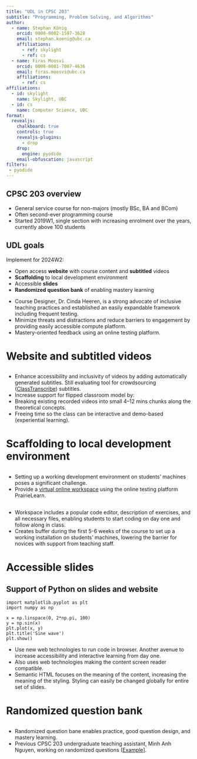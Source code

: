 ```yaml
---
title: "UDL in CPSC 203"
subtitle: "Programming, Problem Solving, and Algorithms"
author:
  - name: Stephan König
    orcid: 0000-0002-1597-3628
    email: stephan.koenig@ubc.ca
    affiliations:
      - ref: skylight
      - ref: cs
  - name: Firas Moosvi
    orcid: 0000-0001-7007-4636
    email: firas.moosvi@ubc.ca
    affiliations:
      - ref: cs
affiliations:
  - id: skylight
    name: Skylight, UBC
  - id: cs
    name: Computer Science, UBC
format:
  revealjs:
    chalkboard: true
    controls: true
    revealjs-plugins:
      - drop
    drop:
      engine: pyodide
    email-obfuscation: javascript
filters:
 - pyodide
---
```


## CPSC 203 overview

-   General service course for non-majors (mostly BSc, BA and BCom)
-   Often second-ever programming course
-   Started 2019W1, single section with increasing enrolment over the years, currently above 100 students

## UDL goals

Implement for 2024W2:

-   Open access **website** with course content and **subtitled** videos
-   **Scaffolding** to local development environment
-   Accessible **slides**
-   **Randomized question bank** of enabling mastery learning

::: notes
-   Course Designer, Dr. Cinda Heeren, is a strong advocate of inclusive teaching practices and established an easily expandable framework including frequent testing.
-   Minimize threats and distractions and reduce barriers to engagement by providing easily accessible compute platform.
-   Mastery-oriented feedback using an online testing platform.
:::

# Website and subtitled videos

## {#website-and-videos .centered background-iframe="https://firas.moosvi.com/courses/cpsc203/2023_WT2/notes/week04/videos.html" background-interactive="true"}

::: notes
-   Enhance accessibility and inclusivity of videos by adding automatically generated subtitles.
Still evaluating tool for crowdsourcing ([ClassTranscribe](https://classtranscribe.illinois.edu/){target="_blank"}) subtitles.
-   Increase support for flipped classroom model by:
-   Breaking existing recorded videos into small 4--12 mins chunks along the theoretical concepts.
-   Freeing time so the class can be interactive and demo-based (experiential learning).
:::

# Scaffolding to local development environment

## {#pl-workspace .centered background-image="images/pl-workspace.png" background-size="contain"}

::: notes
-   Setting up a working development environment on students' machines poses a significant challenge.
-   Provide a [virtual online workspace](https://ca.prairielearn.com/pl/course_instance/6665/instructor/question/306967/preview){target="_blank"} using the online testing platform PrairieLearn.
:::

## {#vs-code-workspace .centered background-image="images/vs-code-workspace.png" background-size="contain"}

::: notes
-   Workspace includes a popular code editor, description of exercises, and all necessary files, enabling students to start coding on day one and follow along in class.
-   Creates buffer during the first 5-6 weeks of the course to set up a working installation on students' machines, lowering the barrier for novices with support from teaching staff.
:::

# Accessible slides

## Support of Python on slides and website {.scrollable}

```pyodide-python
import matplotlib.pyplot as plt
import numpy as np

x = np.linspace(0, 2*np.pi, 100)
y = np.sin(x)
plt.plot(x, y)
plt.title('Sine wave')
plt.show()
```

::: notes
-   Use new web technologies to run code in browser.
Another avenue to increase accessibility and interactive learning from day one.
-   Also uses web technologies making the content screen reader compatible.
-   Semantic HTML focuses on the meaning of the content, increasing the meaning of the styling.
Styling can easily be changed globally for entire set of slides.
:::

# Randomized question bank

## {#randomized-question-variant-1 .centered background-image="images/randomized-question_variant-1.png" background-size="contain"}

## {#randomized-question-variant-2 .centered background-image="images/randomized-question_variant-2.png" background-size="contain"}

::: notes
-   Randomized question bane enables practice, good question design, and mastery learning.
-   Previous CPSC 203 undergraduate teaching assistant, Minh Anh Nguyen, working on randomized questions ([Example](https://ca.prairielearn.com/pl/course_instance/6665/instructor/question/341155/preview){target="_blank"}].
:::
